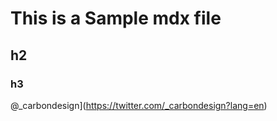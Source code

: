 
# This is a Sample mdx file

## h2

### h3

<ColorPalette />


<ColorPalette />

@\_carbondesign](https://twitter.com/_carbondesign?lang=en)
